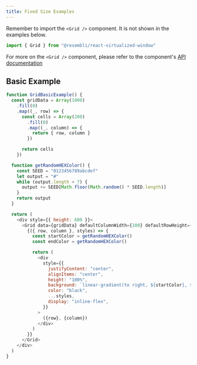 ```yaml
---
title: Fixed Size Examples
---
```


Remember to import the `<Grid />` component. It is not shown in the examples below.

```js
import { Grid } from "@resembli/react-virtualized-window"
```

For more on the `<Grid />` component, please refer to the component's [API documentation](/docs/react-virtualized-window/grid)

## Basic Example

```js live
function GridBasicExample() {
  const gridData = Array(1000)
    .fill(0)
    .map((_, row) => {
      const cells = Array(200)
        .fill(0)
        .map((_, column) => {
          return { row, column }
        })

      return cells
    })

  function getRandomHEXColor() {
    const SEED = "0123456789abcdef"
    let output = "#"
    while (output.length < 7) {
      output += SEED[Math.floor(Math.random() * SEED.length)]
    }
    return output
  }

  return (
    <div style={{ height: 600 }}>
      <Grid data={gridData} defaultColumnWidth={100} defaultRowHeight={100}>
        {({ row, column }, styles) => {
          const startColor = getRandomHEXColor()
          const endColor = getRandomHEXColor()

          return (
            <div
              style={{
                justifyContent: "center",
                alignItems: "center",
                height: "100%",
                background: `linear-gradient(to right, ${startColor}, ${endColor}`,
                color: "black",
                ...styles,
                display: "inline-flex",
              }}
            >
              ({row}, {column})
            </div>
          )
        }}
      </Grid>
    </div>
  )
}
```
